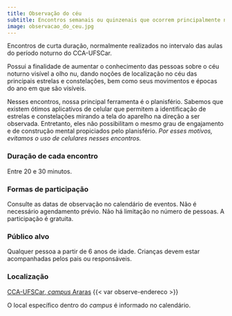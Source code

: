 ```yaml
---
title: Observação do céu
subtitle: Encontros semanais ou quinzenais que ocorrem principalmente no período de estiagem para a observação do céu a olho nu e identificação das principais constelações e estrelas.
image: observacao_do_ceu.jpg
---
```


Encontros de curta duração, normalmente realizados no intervalo das aulas do período noturno do CCA-UFSCar.

Possui a finalidade de aumentar o conhecimento das pessoas sobre o céu noturno visível a olho nu, dando noções de localização no céu das principais estrelas e constelações, bem como seus movimentos e épocas do ano em que são visíveis.

Nesses encontros, nossa principal ferramenta é o planisfério. Sabemos que existem ótimos aplicativos de celular que permitem a identificação de estrelas e constelações mirando a tela do aparelho na direção a ser observada. Entretanto, eles não possibilitam o mesmo grau de engajamento e de construção mental propiciados pelo planisfério. *Por esses motivos, evitamos o uso de celulares nesses encontros.*

### Duração de cada encontro

Entre 20 e 30 minutos.

### Formas de participação

Consulte as datas de observação no calendário de eventos. Não é necessário agendamento prévio. Não há limitação no número de pessoas. A participação é gratuita.

### Público alvo

Qualquer pessoa a partir de 6 anos de idade. Crianças devem estar acompanhadas pelos pais ou responsáveis.

### Localização

[CCA-UFSCar, *campus* Araras]({{< var loc.localizacao >}}/localizacao.qmd)
{{< var observe-endereco >}}

O local específico dentro do *campus* é informado no calendário.